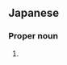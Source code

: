 ==Japanese==
{{wikipedia|lang=ja}}
{{ja-kanjitab|大|滝}}

===Proper noun===
{{ja-pos|proper noun|おおたき}}

# {{surname|lang=ja|sort=おおたき}}